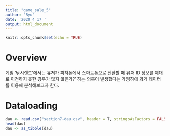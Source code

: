 ```yaml
---
title: "game_sale_5"
author: "Ryu"
date: '2020 4 17 '
output: html_document
---
```


```r
knitr::opts_chunk$set(echo = TRUE)
```

# Overview

게임 '낚시랜드'에서는 유저가 피처폰에서 스마트폰으로 전환할 때 유저 ID 정보를 제대로 이전하지 못한 경우가 많지 않은가?' 하는 의혹이 발생했다는 가정하에 과거 데이터를 이용해 분석해보고자 한다. 

# Dataloading

```r
dau <- read.csv("section7-dau.csv", header = T, stringsAsFactors = FALSE)
head(dau)
dau <- as_tibble(dau)
```


